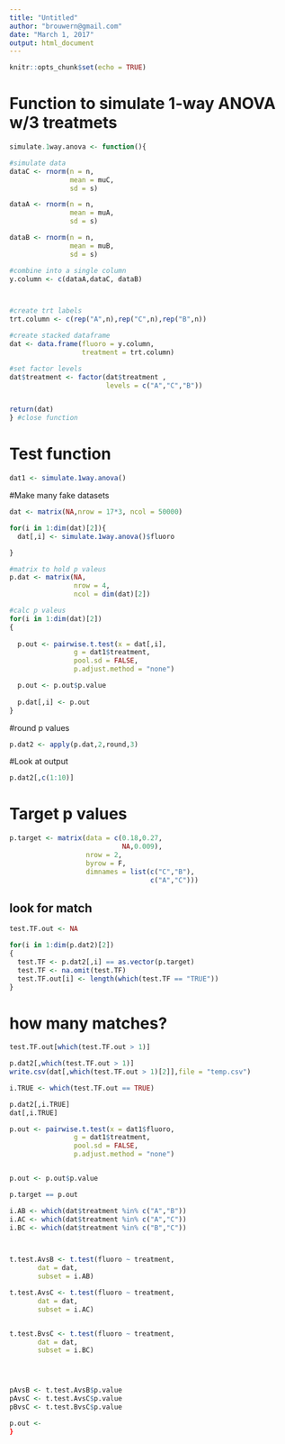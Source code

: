 ```yaml
---
title: "Untitled"
author: "brouwern@gmail.com"
date: "March 1, 2017"
output: html_document
---
```


```r
knitr::opts_chunk$set(echo = TRUE)
```

# Function to simulate 1-way ANOVA w/3 treatmets

```r
simulate.1way.anova <- function(){

#simulate data
dataC <- rnorm(n = n, 
               mean = muC,
               sd = s)

dataA <- rnorm(n = n, 
               mean = muA,
               sd = s)

dataB <- rnorm(n = n, 
               mean = muB,
               sd = s)

#combine into a single column
y.column <- c(dataA,dataC, dataB)



#create trt labels
trt.column <- c(rep("A",n),rep("C",n),rep("B",n))

#create stacked dataframe
dat <- data.frame(fluoro = y.column,
                  treatment = trt.column)

#set factor levels
dat$treatment <- factor(dat$treatment ,
                        levels = c("A","C","B"))


return(dat)
} #close function

```


# Test function

```r
dat1 <- simulate.1way.anova()
```


#Make many fake datasets
```r
dat <- matrix(NA,nrow = 17*3, ncol = 50000)

for(i in 1:dim(dat)[2]){
  dat[,i] <- simulate.1way.anova()$fluoro

}

```



```r
#matrix to hold p valeus
p.dat <- matrix(NA, 
                nrow = 4,
                ncol = dim(dat)[2])

#calc p valeus
for(i in 1:dim(dat)[2])
{
  
  p.out <- pairwise.t.test(x = dat[,i],
                g = dat1$treatment,
                pool.sd = FALSE,
                p.adjust.method = "none")

  p.out <- p.out$p.value
  
  p.dat[,i] <- p.out
}
```


#round p values
```r
p.dat2 <- apply(p.dat,2,round,3)
```


#Look at output
```r
p.dat2[,c(1:10)]
```


# Target p values
```r
p.target <- matrix(data = c(0.18,0.27,
                            NA,0.009),
                   nrow = 2, 
                   byrow = F,
                   dimnames = list(c("C","B"),
                                   c("A","C")))
```


## look for match
```r
test.TF.out <- NA

for(i in 1:dim(p.dat2)[2])
{
  test.TF <- p.dat2[,i] == as.vector(p.target)
  test.TF <- na.omit(test.TF)
  test.TF.out[i] <- length(which(test.TF == "TRUE"))
}
```


# how many matches?
```r
test.TF.out[which(test.TF.out > 1)]
```


```r
p.dat2[,which(test.TF.out > 1)]
write.csv(dat[,which(test.TF.out > 1)[2]],file = "temp.csv")
```


```r
i.TRUE <- which(test.TF.out == TRUE)
```





```r
p.dat2[,i.TRUE]
dat[,i.TRUE]
```





```r
p.out <- pairwise.t.test(x = dat1$fluoro,
                g = dat1$treatment,
                pool.sd = FALSE,
                p.adjust.method = "none")


p.out <- p.out$p.value

```







```r
p.target == p.out
```



```r


i.AB <- which(dat$treatment %in% c("A","B"))
i.AC <- which(dat$treatment %in% c("A","C"))
i.BC <- which(dat$treatment %in% c("B","C"))



t.test.AvsB <- t.test(fluoro ~ treatment, 
       dat = dat,
       subset = i.AB)

t.test.AvsC <- t.test(fluoro ~ treatment, 
       dat = dat,
       subset = i.AC)


t.test.BvsC <- t.test(fluoro ~ treatment, 
       dat = dat,
       subset = i.BC)




pAvsB <- t.test.AvsB$p.value
pAvsC <- t.test.AvsC$p.value
pBvsC <- t.test.BvsC$p.value

p.out <-
}



```

